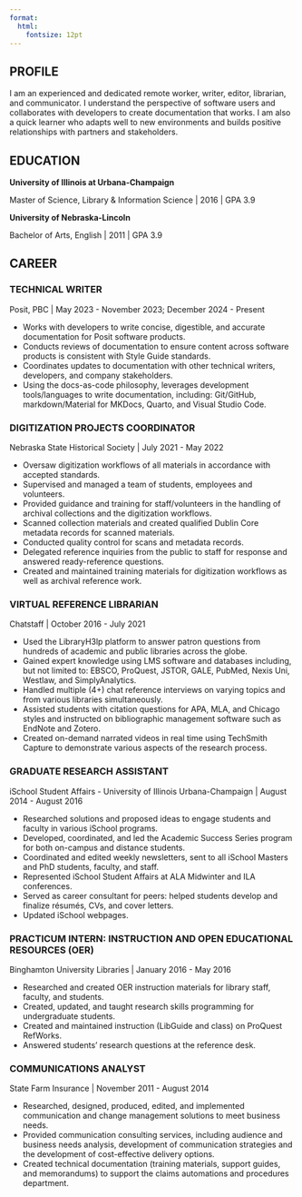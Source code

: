 ```yaml
---
format:
  html: 
    fontsize: 12pt
---
```


## PROFILE

I am an experienced and dedicated remote worker, writer, editor, librarian, and communicator. I understand the perspective of software users and collaborates with developers to create documentation that works. I am also a quick learner who adapts well to new environments and builds positive relationships with partners and stakeholders.

## EDUCATION

**University of Illinois at Urbana-Champaign**

Master of Science, Library & Information Science |
2016 | GPA 3.9

**University of Nebraska-Lincoln**

Bachelor of Arts, English |
2011 | GPA 3.9

## CAREER
### TECHNICAL WRITER 

Posit, PBC | May 2023 - November 2023; December 2024 - Present

- Works with developers to write concise, digestible, and accurate documentation for Posit software products.
- Conducts reviews of documentation to ensure content across software products is consistent with Style Guide standards.
- Coordinates updates to documentation with other technical writers, developers, and company stakeholders.
- Using the docs-as-code philosophy, leverages development tools/languages to write documentation, including: Git/GitHub,
markdown/Material for MKDocs, Quarto, and Visual Studio Code.

### DIGITIZATION PROJECTS COORDINATOR

Nebraska State Historical Society | July 2021 - May 2022

- Oversaw digitization workflows of all materials in accordance with accepted standards.
- Supervised and managed a team of students, employees and volunteers.
- Provided guidance and training for staff/volunteers in the handling of archival collections and the digitization workflows.
- Scanned collection materials and created qualified Dublin Core metadata records for scanned materials.
- Conducted quality control for scans and metadata records.
- Delegated reference inquiries from the public to staff for response and answered ready-reference questions.
- Created and maintained training materials for digitization workflows as well as archival reference work.

### VIRTUAL REFERENCE LIBRARIAN

Chatstaff | October 2016 - July 2021

- Used the LibraryH3lp platform to answer patron questions from hundreds of academic and public libraries across the globe.
- Gained expert knowledge using LMS software and databases including, but not limited to: EBSCO, ProQuest, JSTOR, GALE,
PubMed, Nexis Uni, Westlaw, and SimplyAnalytics.
- Handled multiple (4+) chat reference interviews on varying topics and from various libraries simultaneously.
- Assisted students with citation questions for APA, MLA, and Chicago styles and instructed on bibliographic management software such as
EndNote and Zotero.
- Created on-demand narrated videos in real time using TechSmith Capture to demonstrate various aspects of the research process.

### GRADUATE RESEARCH ASSISTANT

iSchool Student Affairs - University of Illinois Urbana-Champaign | August 2014 - August 2016

- Researched solutions and proposed ideas to engage students and faculty in various iSchool programs.
- Developed, coordinated, and led the Academic Success Series program for both on-campus and distance students.
- Coordinated and edited weekly newsletters, sent to all iSchool Masters and PhD students, faculty, and staff.
- Represented iSchool Student Affairs at ALA Midwinter and ILA conferences.
- Served as career consultant for peers: helped students develop and finalize résumés, CVs, and cover letters.
- Updated iSchool webpages.

### PRACTICUM INTERN: INSTRUCTION AND OPEN EDUCATIONAL RESOURCES (OER) 

Binghamton University Libraries | January 2016 - May 2016

- Researched and created OER instruction materials for library staff, faculty, and students.
- Created, updated, and taught research skills programming for undergraduate students.
- Created and maintained instruction (LibGuide and class) on ProQuest RefWorks.
- Answered students’ research questions at the reference desk.

### COMMUNICATIONS ANALYST  

State Farm Insurance | November 2011 - August 2014

- Researched, designed, produced, edited, and implemented communication and change management solutions to meet business needs.
- Provided communication consulting services, including audience and business needs analysis, development of communication strategies and the development of cost-effective delivery options.
- Created technical documentation (training materials, support guides, and memorandums) to support the claims automations and procedures department.